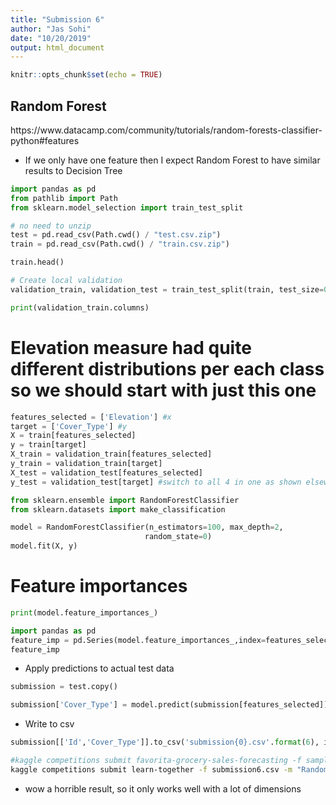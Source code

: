 ```yaml
---
title: "Submission 6"
author: "Jas Sohi"
date: "10/20/2019"
output: html_document
---
```


```r
knitr::opts_chunk$set(echo = TRUE)
```

## Random Forest

https://www.datacamp.com/community/tutorials/random-forests-classifier-python#features

* If we only have one feature then I expect Random Forest to have similar results to Decision Tree

```python
import pandas as pd
from pathlib import Path
from sklearn.model_selection import train_test_split
```

```python
# no need to unzip
test = pd.read_csv(Path.cwd() / "test.csv.zip")
train = pd.read_csv(Path.cwd() / "train.csv.zip")

train.head()
```

```python
# Create local validation
validation_train, validation_test = train_test_split(train, test_size=0.3, random_state=123)
```


```python
print(validation_train.columns)
```

# Elevation measure had quite different distributions per each class so we should start with just this one

```python
features_selected = ['Elevation'] #x
target = ['Cover_Type'] #y
X = train[features_selected]
y = train[target]
X_train = validation_train[features_selected]
y_train = validation_train[target]
X_test = validation_test[features_selected]
y_test = validation_test[target] #switch to all 4 in one as shown elsewhere
```

```python
from sklearn.ensemble import RandomForestClassifier
from sklearn.datasets import make_classification

model = RandomForestClassifier(n_estimators=100, max_depth=2,
                              random_state=0)
model.fit(X, y)  
```

# Feature importances

```python
print(model.feature_importances_)
```

```python
import pandas as pd
feature_imp = pd.Series(model.feature_importances_,index=features_selected).sort_values(ascending=False)
feature_imp
```

* Apply predictions to actual test data

```python
submission = test.copy()
```

```python
submission['Cover_Type'] = model.predict(submission[features_selected])
```

* Write to csv

```python
submission[['Id','Cover_Type']].to_csv('submission{0}.csv'.format(6), index=False)
```

```bash
#kaggle competitions submit favorita-grocery-sales-forecasting -f sample_submission_favorita.csv.7z -m "My submission message"
kaggle competitions submit learn-together -f submission6.csv -m "Random forest submission with 1 feature"
```

* wow a horrible result, so it only works well with a lot of dimensions